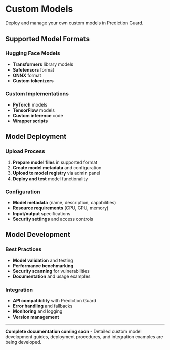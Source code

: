 # Custom Models

Deploy and manage your own custom models in Prediction Guard.

## Supported Model Formats

### Hugging Face Models
- **Transformers** library models
- **Safetensors** format
- **ONNX** format
- **Custom tokenizers**

### Custom Implementations
- **PyTorch** models
- **TensorFlow** models
- **Custom inference** code
- **Wrapper scripts**

## Model Deployment

### Upload Process
1. **Prepare model files** in supported format
2. **Create model metadata** and configuration
3. **Upload to model registry** via admin panel
4. **Deploy and test** model functionality

### Configuration
- **Model metadata** (name, description, capabilities)
- **Resource requirements** (CPU, GPU, memory)
- **Input/output** specifications
- **Security settings** and access controls

## Model Development

### Best Practices
- **Model validation** and testing
- **Performance benchmarking**
- **Security scanning** for vulnerabilities
- **Documentation** and usage examples

### Integration
- **API compatibility** with Prediction Guard
- **Error handling** and fallbacks
- **Monitoring** and logging
- **Version management**

---

**Complete documentation coming soon** - Detailed custom model development guides, deployment procedures, and integration examples are being developed.
